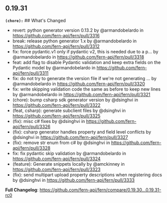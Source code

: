 ## 0.19.31
**`(chore):`** ## What's Changed
* revert: python generator version 0.13.2 by @armandobelardo in https://github.com/fern-api/fern/pull/3316
* break: release python generator 1.x by @armandobelardo in https://github.com/fern-api/fern/pull/3312
* fix: force pydantic.v1 only if pydantic v2, this is needed due to a p… by @armandobelardo in https://github.com/fern-api/fern/pull/3318
* feat: add flag to disable Pydantic validation and keep extra fields on the Pydantic model by @armandobelardo in https://github.com/fern-api/fern/pull/3311
* fix: do not try to generate the version file if we're not generating … by @armandobelardo in https://github.com/fern-api/fern/pull/3320
* fix: write skipping validation code the same as before to keep new lines by @armandobelardo in https://github.com/fern-api/fern/pull/3321
* (chore): bump csharp sdk generator version by @dsinghvi in https://github.com/fern-api/fern/pull/3322
* (feat, csharp): generate subclient files by @dsinghvi in https://github.com/fern-api/fern/pull/3325
* (fix): misc c# fixes by @dsinghvi in https://github.com/fern-api/fern/pull/3326
* (fix): csharp generator handles property and field level conflicts by @dsinghvi in https://github.com/fern-api/fern/pull/3327
* (fix): remove str enum from c# by @dsinghvi in https://github.com/fern-api/fern/pull/3328
* fix: fix pydantic skip validation by @armandobelardo in https://github.com/fern-api/fern/pull/3324
* (feature): Generate snippets locally by @amckinney in https://github.com/fern-api/fern/pull/3323
* (fix): send multipart upload property descriptions when registering docs by @dsinghvi in https://github.com/fern-api/fern/pull/3333


**Full Changelog**: https://github.com/fern-api/fern/compare/0.19.30...0.19.31-rc0

